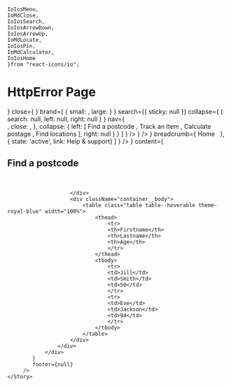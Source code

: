     IoIosMenu,
    IoMdClose, 
    IoIosSearch,
    IoIosArrowDown,
    IoIosArrowUp,
    IoMdLocate,
    IoIosPin,
    IoMdCalculator,
    IoIosHome
    }from "react-icons/io";


<Meta title="pages/XpressPostcodesList" component={XpressView} />

# HttpError Page

<ArgsTable of={HttpError} />

<Canvas>
    <Story name='Basic'>
        <XpressView 
            header={
                <Navbar
                    open={<IconContext.Provider value={{ className: "icon icon--lg" }}>
                            <IoIosMenu />
                        </IconContext.Provider>}
                    close={<IconContext.Provider value={{ className: "icon" }}>
                            <IoMdClose />
                        </IconContext.Provider>}
                    brand={
                        {
                            small: <Logo src='/images/xpress-logo.png' size='sm'/>,
                            large: <Logo src='/images/xpress-logo.png' size='sm'/>
                        }
                    }
                    search={{
                        sticky: null
                    }}
                    collapse={ 
                        {
                            search: null,
                            left: null,
                            right: null
                        }
                    }
                    nav={
                       <Nav
                            type='single'
                            navs={
                                [
                                    {
                                        type: 'collapse',
                                        faciliter: {
                                            text: 'Tools',
                                            open: <IconContext.Provider value={{ className: "icon icon--sm" }}>
                                                    <IoIosArrowDown />
                                                </IconContext.Provider>,
                                            close: <IconContext.Provider value={{ className: "icon icon--sm" }}>
                                                    <IoIosArrowUp />
                                                </IconContext.Provider>,
                                        },
                                        collapse: {
                                            left: [
                                                <Link theme="red" variant="nav-red">
                                                    <span><IoIosPin /></span>
                                                    Find a postcode
                                                </Link>,
                                                <Link theme="red" variant="nav-red">
                                                    <span><IoMdLocate /></span>
                                                    Track an Item
                                                </Link>,
                                                <Link theme="red" variant="nav-red">
                                                    <span><IoMdCalculator /></span>
                                                    Calculate postage
                                                </Link>,
                                                <Link theme="red" variant="nav-red">
                                                    <span><IoIosHome /></span>
                                                    Find locations
                                                </Link>
                                            ],
                                            right: null
                                        }
                                    }
                                ]
                            }
                        />
                    }
                />
            }
            breadcrumb={
                <Breadcrumb
                    theme="red"
                    lists={
                        [
                            { state: 'none', link: <Link theme="red" cls="white">Home &nbsp;</Link> },
                            { state: 'active', link: <Link theme="red" cls="white">Help &#38; support</Link>}
                        ]
                    }
                />
            }
            content={
                <div>
                    <h1 className="theme-red typography typography--header">Find a postcode</h1>
                    <br/>
                    <div className="container container--rnd" style={{width: "100%"}}>
                        <div className="container__header">
                            
                        </div>
                        <div className="container__body">
                            <table class="table table--hoverable theme-royal-blue" width="100%">
                                <thead>
                                    <tr>
                                    <th>Firstname</th>
                                    <th>Lastname</th>
                                    <th>Age</th>
                                    </tr>
                                </thead>
                                <tbody>
                                    <tr>
                                    <td>Jill</td>
                                    <td>Smith</td>
                                    <td>50</td>
                                    </tr>
                                    <tr>
                                    <td>Eve</td>
                                    <td>Jackson</td>
                                    <td>94</td>
                                    </tr>
                                </tbody>
                            </table>
                        </div>
                    </div>
                </div>
            }
            footer={null}
         />
    </Story>
</Canvas>
